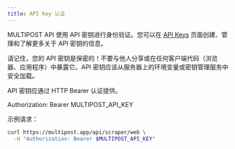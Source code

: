 ```yaml
---
title: API Key 认证
---
```


MULTIPOST API 使用 API 密钥进行身份验证。您可以在 [API Keys](https://multipost.app/dashboard/api-keys) 页面创建、管理和了解更多关于 API 密钥的信息。

请记住，您的 API 密钥是保密的！不要与他人分享或在任何客户端代码（浏览器、应用程序）中暴露它。API 密钥应该从服务器上的环境变量或密钥管理服务中安全加载。

API 密钥应通过 HTTP Bearer 认证提供。

Authorization: Bearer MULTIPOST_API_KEY

示例请求：

```bash
curl https://multipost.app/api/scraper/web \
  -H "Authorization: Bearer $MULTIPOST_API_KEY"
```



